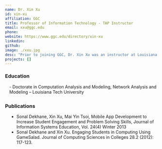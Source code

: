 ```yaml
---
name: Dr. Xin Xu
id: xin-xu
affiliation: GGC
title: Professor of Information Technology - TAP Instructor
email: xxu@ggc.edu
phone: 
website: https://www.ggc.edu/directory/xin-xu
linkedin:
github:
image: ./xxu.jpg
desc: "Prior to joining GGC, Dr. Xin Xu was an instructor at Louisiana Technical College for two years. She found her passion for teaching while working as a teaching assistant at Louisiana Tech University as a graduate student. She has taught a variety of classes and her teaching and research interests include, but are not limited to, web development, computer networks, programming languages, digital media, network security and artificial intelligence. She is devoted to her students inside and outside of the classroom. In addition to engaging the students in her classes. Xu was the recipient of the Outstanding Liaison Award from the STARS Corporation in 2015 to recognize her excellent work for TAP."
projects: []
---
```


### Education
<div style="margin-left:1em; margin-bottom:2em">
- Doctorate in Computation Analysis and Modeling, Network Analysis and Modeling – Louisiana Tech University
</div>

### Publications
<ul style="list-style-type: disc;width: 90%; margin-left:1em; margin-bottom:2em">
  <li> Sonal Dekhane, Xin Xu, Mai Yin Tsoi, Mobile App Development to Increase Student Engagement and Problem Solving Skills, Journal of Information Systems Education, Vol. 24(4) Winter 2013 </li>
  <li>Sonal Dekhane and Xin Xu. Engaging Students in Computing Using GameSalad. Journal of Computing Sciences in Colleges 28.2 (2012): 117-123.</li>
</ul>